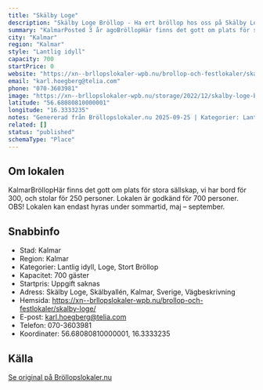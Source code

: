 ```yaml
---
title: "Skälby Loge"
description: "Skälby Loge Bröllop - Ha ert bröllop hos oss på Skälby Loge. Se vår fina Bröllopslokal. Skicka gärna en förfrågan så hjälper vi Er!"
summary: "KalmarPosted 3 år agoBröllopHär finns det gott om plats för stora sällskap, vi har bord för 300, och stolar för 250 personer. Lokalen är godkänd för 700 personer. OBS! Lokalen kan endast hyras under…"
city: "Kalmar"
region: "Kalmar"
style: "Lantlig idyll"
capacity: 700
startPrice: 0
website: "https://xn--brllopslokaler-wpb.nu/brollop-och-festlokaler/skalby-loge/"
email: "karl.hoegberg@telia.com"
phone: "070-3603981"
image: "https://xn--brllopslokaler-wpb.nu/storage/2022/12/skalby-loge-brollopslokal-kalmar-fest-brollop-festlokal-7.webp"
latitude: "56.68080810000001"
longitude: "16.3333235"
notes: "Genererad från Bröllopslokaler.nu 2025-09-25 | Kategorier: Lantlig idyll, Loge, Stort Bröllop"
related: []
status: "published"
schemaType: "Place"
---
```


## Om lokalen

KalmarBröllopHär finns det gott om plats för stora sällskap, vi har bord för 300, och stolar för 250 personer. Lokalen är godkänd för 700 personer. OBS! Lokalen kan endast hyras under sommartid, maj – september.

## Snabbinfo

- Stad: Kalmar
- Region: Kalmar
- Kategorier: Lantlig idyll, Loge, Stort Bröllop
- Kapacitet: 700 gäster
- Startpris: Uppgift saknas
- Adress: Skälby Loge, Skälbyallén, Kalmar, Sverige, Vägbeskrivning
- Hemsida: https://xn--brllopslokaler-wpb.nu/brollop-och-festlokaler/skalby-loge/
- E-post: karl.hoegberg@telia.com
- Telefon: 070-3603981
- Koordinater: 56.68080810000001, 16.3333235

## Källa

[Se original på Bröllopslokaler.nu](https://xn--brllopslokaler-wpb.nu/brollop-och-festlokaler/skalby-loge/)
